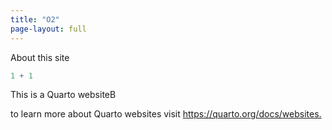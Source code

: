 ```yaml
---
title: "O2"
page-layout: full
---
```

About this site

```r
1 + 1
```

This is a Quarto websiteB

to learn more about Quarto websites visit <https://quarto.org/docs/websites.>

